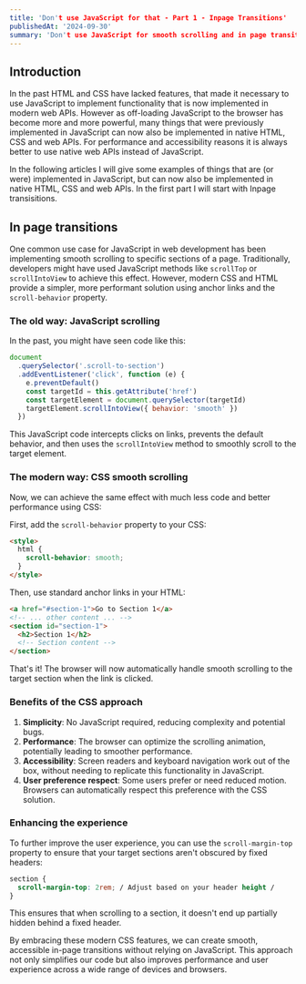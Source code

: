 ```yaml
---
title: 'Don't use JavaScript for that - Part 1 - Inpage Transitions'
publishedAt: '2024-09-30'
summary: 'Don't use JavaScript for smooth scrolling and in page transitions.'
---
```


## Introduction

In the past HTML and CSS have lacked features, that made it necessary to use JavaScript to implement functionality that is now implemented in modern web APIs. However as off-loading JavaScript to the browser has become more and more powerful, many things that were previously implemented in JavaScript can now also be implemented in native HTML, CSS and web APIs.
For performance and accessibility reasons it is always better to use native web APIs instead of JavaScript.

In the following articles I will give some examples of things that are (or were) implemented in JavaScript, but can now also be implemented in native HTML, CSS and web APIs.
In the first part I will start with Inpage transisitions.

## In page transitions

One common use case for JavaScript in web development has been implementing smooth scrolling to specific sections of a page. Traditionally, developers might have used JavaScript methods like `scrollTop` or `scrollIntoView` to achieve this effect. However, modern CSS and HTML provide a simpler, more performant solution using anchor links and the `scroll-behavior` property.

### The old way: JavaScript scrolling

In the past, you might have seen code like this:

```javascript
document
  .querySelector('.scroll-to-section')
  .addEventListener('click', function (e) {
    e.preventDefault()
    const targetId = this.getAttribute('href')
    const targetElement = document.querySelector(targetId)
    targetElement.scrollIntoView({ behavior: 'smooth' })
  })
```

This JavaScript code intercepts clicks on links, prevents the default behavior, and then uses the `scrollIntoView` method to smoothly scroll to the target element.

### The modern way: CSS smooth scrolling

Now, we can achieve the same effect with much less code and better performance using CSS:

First, add the `scroll-behavior` property to your CSS:

```html
<style>
  html {
    scroll-behavior: smooth;
  }
</style>
```

Then, use standard anchor links in your HTML:

```html
<a href="#section-1">Go to Section 1</a>
<!-- ... other content ... -->
<section id="section-1">
  <h2>Section 1</h2>
  <!-- Section content -->
</section>
```

That's it! The browser will now automatically handle smooth scrolling to the target section when the link is clicked.

### Benefits of the CSS approach

1. **Simplicity**: No JavaScript required, reducing complexity and potential bugs.
2. **Performance**: The browser can optimize the scrolling animation, potentially leading to smoother performance.
3. **Accessibility**: Screen readers and keyboard navigation work out of the box, without needing to replicate this functionality in JavaScript.
4. **User preference respect**: Some users prefer or need reduced motion. Browsers can automatically respect this preference with the CSS solution.

### Enhancing the experience

To further improve the user experience, you can use the `scroll-margin-top` property to ensure that your target sections aren't obscured by fixed headers:

```css
section {
  scroll-margin-top: 2rem; / Adjust based on your header height /
}
```

This ensures that when scrolling to a section, it doesn't end up partially hidden behind a fixed header.

By embracing these modern CSS features, we can create smooth, accessible in-page transitions without relying on JavaScript. This approach not only simplifies our code but also improves performance and user experience across a wide range of devices and browsers.
